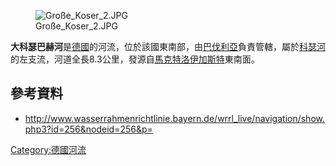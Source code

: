 {{Coord|50|8|8.5|N|11|37|6.3|E|display=title}}

[[Image:Große_Koser_2.JPG|right]]

'''大科瑟巴赫河'''是[[德國|德國]]的河流，位於該國東南部，由[[巴伐利亞|巴伐利亞]]負責管轄，屬於[[科瑟河_(紹爾加斯特河支流)|科瑟河]]的左支流，河道全長8.3公里，發源自[[馬克特洛伊加斯特|馬克特洛伊加斯特]]東南面。

==參考資料==
* http://www.wasserrahmenrichtlinie.bayern.de/wrrl_live/navigation/show.php3?id=256&nodeid=256&p= {{Wayback|url=http://www.wasserrahmenrichtlinie.bayern.de/wrrl_live/navigation/show.php3?id=256&nodeid=256&p= |date=20050408102617 }}

{{Germany-geo-stub}}
[[Category:德國河流|Category:德國河流]]